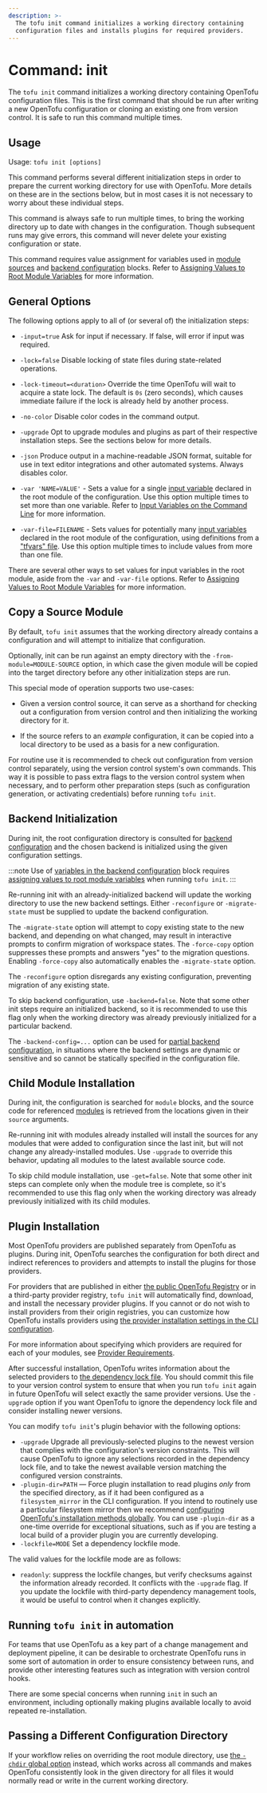 ```yaml
---
description: >-
  The tofu init command initializes a working directory containing
  configuration files and installs plugins for required providers.
---
```


# Command: init

The `tofu init` command initializes a working directory
containing OpenTofu configuration files. This is the first command that should
be run after writing a new OpenTofu configuration or cloning an existing one
from version control. It is safe to run this command multiple times.

## Usage

Usage: `tofu init [options]`

This command performs several different initialization steps in order to
prepare the current working directory for use with OpenTofu. More details on
these are in the sections below, but in most cases it is not necessary to worry
about these individual steps.

This command is always safe to run multiple times, to bring the working
directory up to date with changes in the configuration. Though subsequent runs
may give errors, this command will never delete your existing configuration or
state.

This command requires value assignment for variables used in [module sources](../../language/modules/sources.mdx#support-for-variable-and-local-evaluation)
and [backend configuration](../../language/settings/backends/configuration.mdx#variables-and-locals)
blocks. Refer to [Assigning Values to Root Module Variables](../../language/values/variables.mdx#assigning-values-to-root-module-variables)
for more information.

## General Options

The following options apply to all of (or several of) the initialization steps:

* `-input=true` Ask for input if necessary. If false, will error if
  input was required.

* `-lock=false` Disable locking of state files during state-related operations.

* `-lock-timeout=<duration>` Override the time OpenTofu will wait to acquire
  a state lock. The default is `0s` (zero seconds), which causes immediate
  failure if the lock is already held by another process.

* `-no-color` Disable color codes in the command output.

* `-upgrade` Opt to upgrade modules and plugins as part of their respective
  installation steps. See the sections below for more details.

* `-json` Produce output in a machine-readable JSON format, suitable for use
  in text editor integrations and other automated systems. Always disables color.

* `-var 'NAME=VALUE'` - Sets a value for a single
  [input variable](../../language/values/variables.mdx) declared in the
  root module of the configuration. Use this option multiple times to set
  more than one variable. Refer to
  [Input Variables on the Command Line](plan.mdx#input-variables-on-the-command-line) for more information.

* `-var-file=FILENAME` - Sets values for potentially many
  [input variables](../../language/values/variables.mdx) declared in the
  root module of the configuration, using definitions from a
  ["tfvars" file](../../language/values/variables.mdx#variable-definitions-tfvars-files).
  Use this option multiple times to include values from more than one file.

There are several other ways to set values for input variables in the root
module, aside from the `-var` and `-var-file` options. Refer to
[Assigning Values to Root Module Variables](../../language/values/variables.mdx#assigning-values-to-root-module-variables) for more information.

## Copy a Source Module

By default, `tofu init` assumes that the working directory already
contains a configuration and will attempt to initialize that configuration.

Optionally, init can be run against an empty directory with the
`-from-module=MODULE-SOURCE` option, in which case the given module will be
copied into the target directory before any other initialization steps are
run.

This special mode of operation supports two use-cases:

* Given a version control source, it can serve as a shorthand for checking out
  a configuration from version control and then initializing the working directory
  for it.

* If the source refers to an _example_ configuration, it can be copied into
  a local directory to be used as a basis for a new configuration.

For routine use it is recommended to check out configuration from version
control separately, using the version control system's own commands. This way
it is possible to pass extra flags to the version control system when necessary,
and to perform other preparation steps (such as configuration generation, or
activating credentials) before running `tofu init`.

## Backend Initialization

During init, the root configuration directory is consulted for
[backend configuration](../../language/settings/backends/configuration.mdx) and the chosen backend
is initialized using the given configuration settings.

:::note
Use of [variables in the backend configuration](../../language/settings/backends/configuration.mdx#variables-and-locals)
block requires [assigning values to root module variables](../../language/values/variables.mdx#assigning-values-to-root-module-variables)
when running `tofu init`.
:::

Re-running init with an already-initialized backend will update the working
directory to use the new backend settings. Either `-reconfigure` or
`-migrate-state` must be supplied to update the backend configuration.

The `-migrate-state` option will attempt to copy existing state to the new
backend, and depending on what changed, may result in interactive prompts to
confirm migration of workspace states.  The `-force-copy` option suppresses
these prompts and answers "yes" to the migration questions.
Enabling `-force-copy` also automatically enables the `-migrate-state` option.

The `-reconfigure` option disregards any existing configuration, preventing
migration of any existing state.

To skip backend configuration, use `-backend=false`. Note that some other init
steps require an initialized backend, so it is recommended to use this flag only
when the working directory was already previously initialized for a particular
backend.

The `-backend-config=...` option can be used for
[partial backend configuration](../../language/settings/backends/configuration.mdx#partial-configuration),
in situations where the backend settings are dynamic or sensitive and so cannot
be statically specified in the configuration file.

## Child Module Installation

During init, the configuration is searched for `module` blocks, and the source
code for referenced [modules](../../language/modules/develop/index.mdx) is retrieved from the locations
given in their `source` arguments.

Re-running init with modules already installed will install the sources for
any modules that were added to configuration since the last init, but will not
change any already-installed modules. Use `-upgrade` to override this behavior,
updating all modules to the latest available source code.

To skip child module installation, use `-get=false`. Note that some other init
steps can complete only when the module tree is complete, so it's recommended
to use this flag only when the working directory was already previously
initialized with its child modules.

## Plugin Installation

Most OpenTofu providers are published separately from OpenTofu as plugins.
During init, OpenTofu searches the configuration for both direct and indirect
references to providers and attempts to install the plugins for those providers.

For providers that are published in either
[the public OpenTofu Registry](https://registry.opentofu.org/) or in a
third-party provider registry, `tofu init` will automatically find,
download, and install the necessary provider plugins. If you cannot or do not
wish to install providers from their origin registries, you can customize how
OpenTofu installs providers using
[the provider installation settings in the CLI configuration](../../cli/config/config-file.mdx#provider-installation).

For more information about specifying which providers are required for each
of your modules, see [Provider Requirements](../../language/providers/requirements.mdx).

After successful installation, OpenTofu writes information about the selected
providers to [the dependency lock file](../../language/files/dependency-lock.mdx).
You should commit this file to your version control system to ensure that
when you run `tofu init` again in future OpenTofu will select exactly
the same provider versions. Use the `-upgrade` option if you want OpenTofu
to ignore the dependency lock file and consider installing newer versions.

You can modify `tofu init`'s plugin behavior with the following options:

* `-upgrade` Upgrade all previously-selected plugins to the newest version
  that complies with the configuration's version constraints. This will
  cause OpenTofu to ignore any selections recorded in the dependency lock
  file, and to take the newest available version matching the configured
  version constraints.
* `-plugin-dir=PATH` — Force plugin installation to read plugins _only_ from
  the specified directory, as if it had been configured as a `filesystem_mirror`
  in the CLI configuration. If you intend to routinely use a particular
  filesystem mirror then we recommend
  [configuring OpenTofu's installation methods globally](../../cli/config/config-file.mdx#provider-installation).
  You can use `-plugin-dir` as a one-time override for exceptional situations,
  such as if you are testing a local build of a provider plugin you are
  currently developing.
* `-lockfile=MODE` Set a dependency lockfile mode.

The valid values for the lockfile mode are as follows:

* `readonly`: suppress the lockfile changes, but verify checksums against the
  information already recorded. It conflicts with the `-upgrade` flag. If you
  update the lockfile with third-party dependency management tools, it would be
  useful to control when it changes explicitly.

## Running `tofu init` in automation

For teams that use OpenTofu as a key part of a change management and
deployment pipeline, it can be desirable to orchestrate OpenTofu runs in some
sort of automation in order to ensure consistency between runs, and provide
other interesting features such as integration with version control hooks.

There are some special concerns when running `init` in such an environment,
including optionally making plugins available locally to avoid repeated
re-installation.

## Passing a Different Configuration Directory

If your workflow relies on overriding
the root module directory, use
[the `-chdir` global option](../../cli/commands/index.mdx#switching-working-directory-with-chdir)
instead, which works across all commands and makes OpenTofu consistently look
in the given directory for all files it would normally read or write in the
current working directory.

